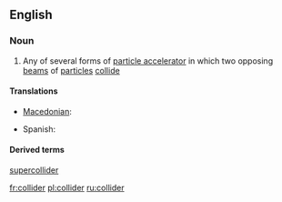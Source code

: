==English==
{{wikipedia}}

===Noun===
{{en-noun}}

# {{physics}} Any of several forms of [[particle accelerator]] in which two opposing  [[beam]]s of [[particle]]s [[collide]]

====Translations====
{{trans-top|particle accelerator}}
* [[Macedonian]]: {{t|mk|судирач|m|tr=súdirač}}
{{trans-mid}}
* Spanish: {{t-|es|colisionador|m}}
{{trans-bottom}}

====Derived terms====
[[supercollider]]

[[fr:collider]]
[[pl:collider]]
[[ru:collider]]